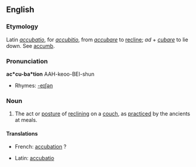 ==English==

===Etymology===
Latin ''[[accubatio]]'', for ''[[accubitio]]'', from ''[[accubare]]'' to [[recline]]; ''ad'' + ''[[cubare]]'' to lie down. See [[accumb]].

===Pronunciation===
'''ac*cu-ba*tion'''
AAH-keoo-BEI-shun
* Rhymes: [[Rhymes:English:-eɪʃǝn|-eɪʃǝn]]

===Noun===
{{en-noun|-}}

# The act or [[posture]] of [[reclining]] on a [[couch]], as [[practiced]] by the ancients at meals.

====Translations====
{{trans-top|the act or posture of reclining on a couch}}
* French: [[accubation]] ?
{{trans-mid}}
* Latin: [[accubatio]]
{{trans-bottom}}